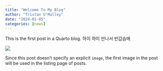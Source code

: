 ```yaml
---
title: "Welcome To My Blog"
author: "Tristan O'Malley"
date: "2024-01-05"
categories: [news]
---
```


This is the first post in a Quarto blog. 
하이 하이 만나서 반갑슴매

![](thumbnail.jpg)

Since this post doesn't specify an explicit `image`, the first image in the post will be used in the listing page of posts.

